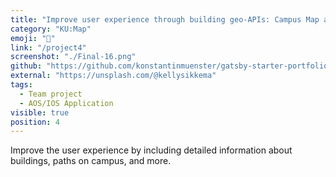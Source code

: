 ```yaml
---
title: "Improve user experience through building geo-APIs: Campus Map application for Konkuk University"
category: "KU:Map"
emoji: "📱"
link: "/project4"
screenshot: "./Final-16.png"
github: "https://github.com/konstantinmuenster/gatsby-starter-portfolio-minimal"
external: "https://unsplash.com/@kellysikkema"
tags:
  - Team project
  - AOS/IOS Application
visible: true
position: 4
---
```


Improve the user experience by including detailed information about buildings, paths on campus, and more.